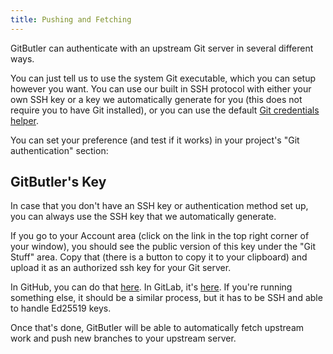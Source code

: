 ```yaml
---
title: Pushing and Fetching
---
```



GitButler can authenticate with an upstream Git server in several different ways.

 You can just tell us to use the system Git executable, which you can setup however you want. You can use our built in SSH protocol with either your own SSH key or a key we automatically generate for you (this does not require you to have Git installed), or you can use the default [Git credentials helper](https://git-scm.com/doc/credential-helpers).

You can set your preference (and test if it works) in your project's "Git authentication" section:

<ImageSection
  width={700}
  height={600}
  className="mx-auto"
  alt="Git Authentication Settings"
  src="/img/docs/pushing-01.avif"
/>

## GitButler's Key

In case that you don't have an SSH key or authentication method set up, you can always use the SSH key that we automatically generate.

If you go to your Account area (click on the link in the top right corner of your window), you should see the public version of this key under the "Git Stuff" area. Copy that (there is a button to copy it to your clipboard) and upload it as an authorized ssh key for your Git server.

In GitHub, you can do that [here](https://github.com/settings/ssh/new). In GitLab, it's [here](https://gitlab.com/-/profile/keys). If you're running something else, it should be a similar process, but it has to be SSH and able to handle Ed25519 keys.

<ImageSection
  width={700}
  height={600}
  className="mx-auto"
  alt="Git Authentication Settings"
  src="/img/docs/pushing-02.avif"
/>

Once that's done, GitButler will be able to automatically fetch upstream work and push new branches to your upstream server.
